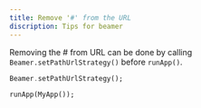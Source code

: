 ```yaml
---
title: Remove '#' from the URL
discription: Tips for beamer
---
```


Removing the # from URL can be done by calling `Beamer.setPathUrlStrategy()` before `runApp()`.

```dart
Beamer.setPathUrlStrategy();

runApp(MyApp());
```
